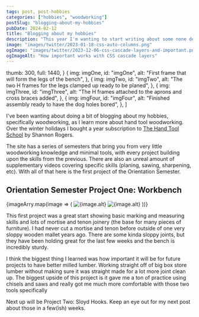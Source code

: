```yaml
---
tags: post, post-hobbies
categories: ["hobbies", "woodworking"]
postSlug: "blogging-about-my-hobbies"
pubDate: 2024-02-12
title: "Blogging about my hobbies"
description: "This year I'm wanting to start writing about some none dev things that I do."
image: "images/twitter/2023-01-18-css-auto-columns.png"
ogImage: "images/twitter/2023-12-06-css-cascade-layers-and-important.png"
ogImageAlt: "How important works with CSS cascade layers"
---
```




  thumb: 300,
  full: 1440,
}
  {
    img: imgOne,
    id: "imgOne",
    alt: "First frame that will form the legs of the bench",
  },
  {
    img: imgTwo,
    id: "imgTwo",
    alt: "The two H frames for the legs clamped up ready to be planed",
  },
  {
    img: imgThree,
    id: "imgThree",
    alt: "The H frames attached to the aprons and cross braces added",
  },
  {
    img: imgFour,
    id: "imgFour",
    alt: "Finished assembly ready to have the dog holes bored",
  },
]

I've been wanting about doing a bit of blogging about my hobbies, specifically woodworking, as I learn more about hand tool woodworking. Over the winter holidays I bought a year subscription to [The Hand Tool School](https://handtoolschool.net/) by Shannon Rogers.

The site has a series of semesters that bring you from very little woodworking knowledge and minimal tools, with every project building upon the skills from the previous. There are also an unreal amount of supplementary videos covering specific skills (planing, sawing, sharpening, etc). With all of that here is the first project of the Orientation Semester.

## Orientation Semester Project One: Workbench

<div class="image-gallery">
  {imageArry.map(image => (
    <ImageGallery
      imageId={image.id}
      imageAlt={image.alt}
      client:load
    >
      <Image
        src={image.img}
        alt={image.alt}
        width={imgSizes.thumb}
        slot="gallery-btn"
      />
      <Image
        src={image.img}
        alt={image.alt}
        width={imgSizes.full}
        slot="gallery-full"
      />
    </ImageGallery>
  ))}

</div>

This first project was a great start showing basic marking and measuring skills and lots of mortise and tenon joinery (the base for many pieces of furniture). I had never cut a mortise and tenon before outside of one very sloppy wooden mallet years ago. There are some kinda sloppy joints, but they have been holding great for the last few weeks and the bench is incredibly sturdy.

I think the biggest thing I learned was how important it will be for future projects to have better milled lumber. Working straight off of big box store lumber without making sure it was straight made for a lot more joint clean up. The biggest upside of this project is it gave me a ton of practice using chisels and saws and really got me much more comfortable with those two tools specifically

Next up will be Project Two: Sloyd Hooks. Keep an eye out for my next post about those in a few(ish) weeks.
